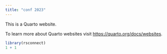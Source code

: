 ```yaml
---
title: "conf 2023"
---
```


This is a Quarto website.

To learn more about Quarto websites visit <https://quarto.org/docs/websites>.

```r
library(rsconnect)
1 + 1

```

```         
```
